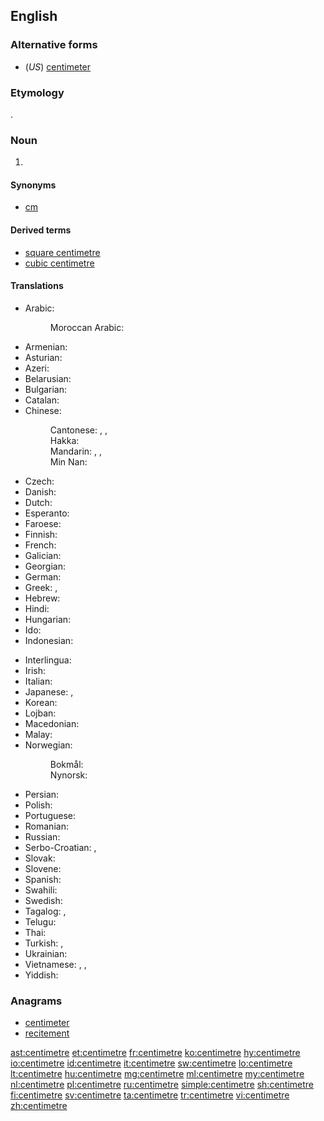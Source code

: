 {{also|centimètre}}
==English==
{{wikipedia|lang=en}}

===Alternative forms===
* (''US'') [[centimeter]]

===Etymology===
{{borrowing|fr|centimètre|lang=en}}.

===Noun===
{{en-noun}}

# {{label|en|British|Canada}} {{SI-unit|centi|metre|length|lang=en}}

====Synonyms====
* [[cm]]

====Derived terms====
* [[square centimetre]]
* [[cubic centimetre]]

====Translations====
{{trans-top|one-hundredth of a metre}}
* Arabic: {{t|ar|سِنْتِمِيتْر|m|tr=sintimitr}}
*: Moroccan Arabic: {{t|ary|سنتيم|m|tr=santīm|sc=Arab}}
* Armenian: {{t|hy|սանտիմետր}}
* Asturian: {{t+|ast|centímetru|m}}
* Azeri: {{t|az|santimetr}}
* Belarusian: {{t|be|сантыме́тр|m}}
* Bulgarian: {{t+|bg|сантиме́тър|m}}
* Catalan: {{t|ca|centímetre|m}}
* Chinese:
*: Cantonese: {{t|yue|釐米|sc=Hani}}, {{t|yue|厘米|tr=lei4 mai5|sc=Hani}}, {{t|yue|公分|tr=gung1 fan1|sc=Hani}}
*: Hakka: {{t|hak|公分|tr=kûng-fûn|sc=Hani}}
*: Mandarin: {{t|cmn|釐米|sc=Hani}}, {{t+|cmn|厘米|tr=límǐ|sc=Hani}}, {{t+|cmn|公分|tr=gōngfēn|sc=Hani}}
*: Min Nan: {{t+|nan|公分|tr=kong-hun}}
* Czech: {{t+|cs|centimetr|m}}
* Danish: {{t+|da|centimeter|c}}
* Dutch: {{t+|nl|centimeter}}
* Esperanto: {{t|eo|centimetro}}
* Faroese: {{t|fo|sentimetur|m}}
* Finnish: {{t+|fi|senttimetri}}
* French: {{t+|fr|centimètre|m}}
* Galician: {{t|gl|centímetro|m}}
* Georgian: {{t|ka|სანტიმეტრი|sc=Geor}}
* German: {{t+|de|Zentimeter|m}}
* Greek: {{t+|el|εκατοστόμετρο}}, {{t+|el|εκατοστό|n}}
* Hebrew: {{t+|he|סנטימטר|m|tr=sant'imet'er}}
* Hindi: {{t|hi|सेंटीमीटर|m|tr=sēṇṭīmīṭar}}
* Hungarian: {{t+|hu|centiméter}}
* Ido: {{t+|io|centimetro}}
* Indonesian: {{t+|id|sentimeter}}
{{trans-mid}}
* Interlingua: {{t|ia|centimetro}}
* Irish: {{t|ga|ceintiméadar|m}}
* Italian: {{t+|it|centimetro|m}}
* Japanese: {{t+|ja|センチメートル|tr=senchimētoru}}, {{t+|ja|センチ|tr=senchi}}
* Korean: {{t+|ko|센티미터|sc=Hang}}
* Lojban: {{qualifier|lujvo}} {{t|jbo|centre}}
* Macedonian: {{t|mk|сантиме́тар|m}}
* Malay: {{t|ms|sentimeter}}
* Norwegian:
*: Bokmål: {{t+|no|centimeter|m}}
*: Nynorsk: {{t|nn|centimeter|m}}
* Persian: {{t|fa|سانتی‌متر}}
* Polish: {{t+|pl|centymetr|m}}
* Portuguese: {{t+|pt|centímetro|m}}
* Romanian: {{t+|ro|centimetru}}
* Russian: {{t+|ru|сантиме́тр|m}}
* Serbo-Croatian: {{t|sh|центиметар|m|sc=Cyrl}}, {{t+|sh|centimetar|m}}
* Slovak: {{t|sk|centimeter|m}}
* Slovene: {{t|sl|centimeter|m}}
* Spanish: {{t+|es|centímetro|m}}
* Swahili: {{t+|sw|sentimita}}
* Swedish: {{t+|sv|centimeter|c}}
* Tagalog: {{t|tl|kadanpanukat}}, {{t|tl|sentimetro}}
* Telugu: {{t|te|సెంటీమీటరు}}
* Thai: {{t|th|เซนติเมตร|tr=sayntìmáyt}}
* Turkish: {{t+|tr|santimetre}}, {{t+|tr|santim}}
* Ukrainian: {{t|uk|сантиме́тр|m}}
* Vietnamese: {{t+|vi|xentimét}}, {{t+|vi|xen-ti-mét}}, {{t+|vi|xăng-ti-mét}}
* Yiddish: {{t|yi|צענטימעטער|m}}
{{trans-bottom}}

===Anagrams===
* [[centimeter#English|centimeter]]
* [[recitement#English|recitement]]

[[ast:centimetre]]
[[et:centimetre]]
[[fr:centimetre]]
[[ko:centimetre]]
[[hy:centimetre]]
[[io:centimetre]]
[[id:centimetre]]
[[it:centimetre]]
[[sw:centimetre]]
[[lo:centimetre]]
[[lt:centimetre]]
[[hu:centimetre]]
[[mg:centimetre]]
[[ml:centimetre]]
[[my:centimetre]]
[[nl:centimetre]]
[[pl:centimetre]]
[[ru:centimetre]]
[[simple:centimetre]]
[[sh:centimetre]]
[[fi:centimetre]]
[[sv:centimetre]]
[[ta:centimetre]]
[[tr:centimetre]]
[[vi:centimetre]]
[[zh:centimetre]]